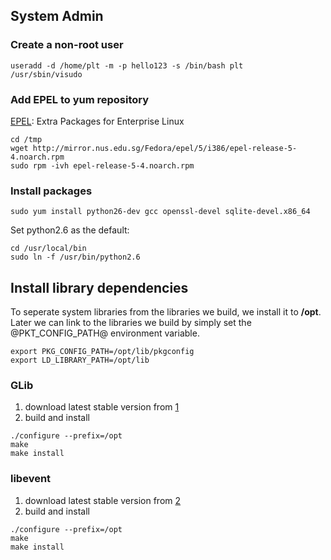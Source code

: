 == System Admin ==

=== Create a non-root user ===
<pre>
useradd -d /home/plt -m -p hello123 -s /bin/bash plt
/usr/sbin/visudo
</pre>

=== Add EPEL to yum repository ===

[http://fedoraproject.org/wiki/EPEL EPEL]: Extra Packages for Enterprise Linux 

<pre>
cd /tmp
wget http://mirror.nus.edu.sg/Fedora/epel/5/i386/epel-release-5-4.noarch.rpm
sudo rpm -ivh epel-release-5-4.noarch.rpm
</pre>

=== Install packages ===

<pre>
sudo yum install python26-dev gcc openssl-devel sqlite-devel.x86_64
</pre>

Set python2.6 as the default:
<pre>
cd /usr/local/bin
sudo ln -f /usr/bin/python2.6
</pre>


== Install library dependencies ==

To seperate system libraries from the libraries we build, we install it to '''/opt'''. Later we can link to the libraries we build by simply set the @PKT_CONFIG_PATH@ environment variable.
<pre>
export PKG_CONFIG_PATH=/opt/lib/pkgconfig
export LD_LIBRARY_PATH=/opt/lib
</pre>

=== GLib ===

# download latest stable version from [http://developer.gnome.org/glib/]
# build and install

<pre>
./configure --prefix=/opt
make
make install
</pre>

=== libevent ===

# download latest stable version from [http://libevent.org]
# build and install

<pre>
./configure --prefix=/opt
make
make install
</pre>

